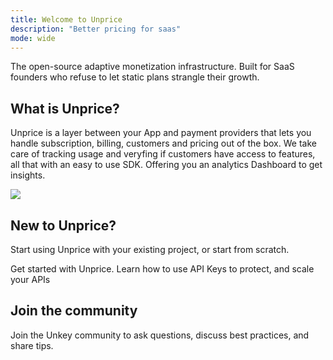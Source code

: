 ```yaml
---
title: Welcome to Unprice
description: "Better pricing for saas"
mode: wide
---
```


The open-source adaptive monetization infrastructure. Built for SaaS founders who refuse to let static plans strangle their growth.

## What is Unprice?

Unprice is a layer between your App and payment providers that lets you handle subscription, billing, customers and pricing out of the box. We take care of tracking usage and veryfing if customers have access to features, all that with an easy to use SDK. Offering you an analytics Dashboard to get insights.

<Frame caption="unprice overview">
  <img src="/images/unprice-overview.png"/>
</Frame>


## New to Unprice?

Start using Unprice with your existing project, or start from scratch.

<CardGroup cols={2}>
  <Card
    title="Quickstart"
    icon="bolt-lightning"
    href="/quickstart/onboarding-plan"
  >
    Get started with Unprice.
  </Card>
  <Card
    title="Features"
    icon="list"
    href="/apis/introduction"
  >
    Learn how to use API Keys to protect, and scale your APIs
  </Card>
</CardGroup>


## Join the community

Join the Unkey community to ask questions, discuss best practices, and share tips.

<CardGroup cols={3}>
  <Card title="Discord" icon="discord" href="https://unprice.com/discord" />
  <Card
    title="GitHub"
    icon="github"
    href="https://github.com/jhonsfran1165/unprice"
  ></Card>
</CardGroup>